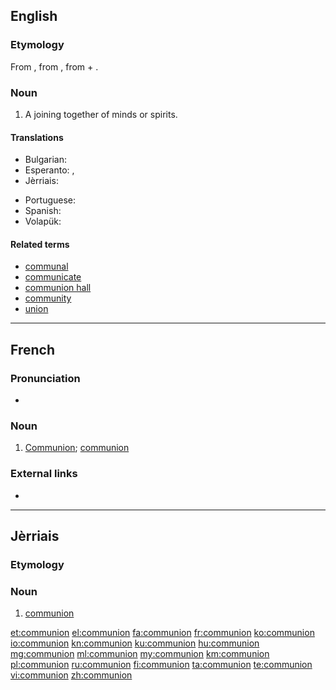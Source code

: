 {{also|Communion}}
==English==

===Etymology===
From {{etyl|fro|en}} {{term|comunion|lang=fro}}, from {{etyl|la|en}} {{m|la|commūniō||communion}}, from {{term|cum|lang=la||with}} + {{m|la|mūnus||gift}}.

===Noun===
{{en-noun}}

# A joining together of minds or spirits.

====Translations====
{{trans-top|a joining together of minds or spirits}}
* Bulgarian: {{t+|bg|единение|n|sc=Cyrl}}
* Esperanto: {{t|eo|komuneco}}, {{t|eo|komunio}}
* Jèrriais: {{t|roa-jer|communion|f}}
{{trans-mid}}
* Portuguese: {{t+|pt|comunhão|f}}
* Spanish: {{t+|es|comunión|f}}
* Volapük: {{t+|vo|komuin}}
{{trans-bottom}}

====Related terms====
* [[communal]]
* [[communicate]]
* [[communion hall]]
* [[community]]
* [[union]]

----

==French==

===Pronunciation===
* {{audio|Fr-communion.ogg|Audio|lang=fr}}

===Noun===
{{fr-noun|f}}
{{attention|fr|needs expansion}}

# [[Communion#English|Communion]]; [[communion#English|communion]]

===External links===
* {{R:TLFi}}

----

==Jèrriais==

===Etymology===
{{rfe|lang=roa-jer}}

===Noun===
{{roa-jer-noun|f}}

# [[#English|communion]]

[[et:communion]]
[[el:communion]]
[[fa:communion]]
[[fr:communion]]
[[ko:communion]]
[[io:communion]]
[[kn:communion]]
[[ku:communion]]
[[hu:communion]]
[[mg:communion]]
[[ml:communion]]
[[my:communion]]
[[km:communion]]
[[pl:communion]]
[[ru:communion]]
[[fi:communion]]
[[ta:communion]]
[[te:communion]]
[[vi:communion]]
[[zh:communion]]